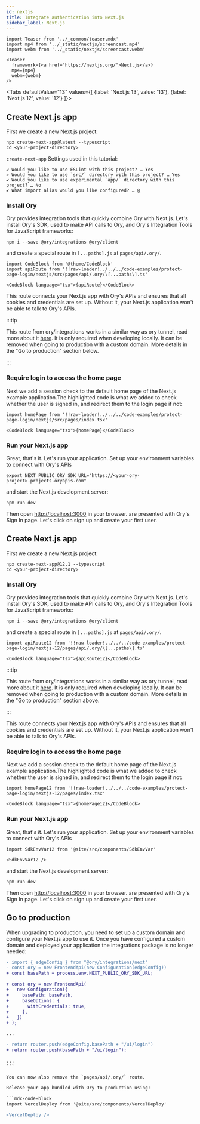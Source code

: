 ```yaml
---
id: nextjs
title: Integrate authentication into Next.js
sidebar_label: Next.js
---
```



```mdx-code-block
import Teaser from '../_common/teaser.mdx'
import mp4 from '../_static/nextjs/screencast.mp4'
import webm from '../_static/nextjs/screencast.webm'

<Teaser
  framework={<a href="https://nextjs.org/">Next.js</a>}
  mp4={mp4}
  webm={webm}
/>
```

<Tabs
  defaultValue="13"
  values={[
    {label: 'Next.js 13', value: '13'},
    {label: 'Next.js 12', value: '12'}
  ]}>
<TabItem value="13">

## Create Next.js app

First we create a new Next.js project:

```shell-session
npx create-next-app@latest --typescript
cd <your-project-directory>
```

`create-next-app` Settings used in this tutorial:

```
✔ Would you like to use ESLint with this project? … Yes
✔ Would you like to use `src/` directory with this project? … Yes
✔ Would you like to use experimental `app/` directory with this project? … No
✔ What import alias would you like configured? … @
```

### Install Ory

Ory provides integration tools that quickly combine Ory with Next.js. Let's install Ory's SDK, used to make API calls to Ory, and
Ory's Integration Tools for JavaScript frameworks:

```shell-session
npm i --save @ory/integrations @ory/client
```

and create a special route in `[...paths].js` at `pages/api/.ory/`.

```mdx-code-block
import CodeBlock from '@theme/CodeBlock'
import apiRoute from '!!raw-loader!../../../code-examples/protect-page-login/nextjs/src/pages/api/.ory/\[...paths\].ts'

<CodeBlock language="tsx">{apiRoute}</CodeBlock>
```

This route connects your Next.js app with Ory's APIs and ensures that all cookies and credentials are set up. Without it, your
Next.js application won't be able to talk to Ory's APIs.

:::tip

This route from ory/integrations works in a similar way as ory tunnel, read more about it
[here](https://www.ory.sh/docs/guides/cli/proxy-and-tunnel). It is only required when developing locally. It can be removed when
going to production with a custom domain. More details in the "Go to production" section below.

:::

### Require login to access the home page

Next we add a session check to the default home page of the Next.js example application.The highlighted code is what we added to
check whether the user is signed in, and redirect them to the login page if not:

```mdx-code-block
import homePage from '!!raw-loader!../../../code-examples/protect-page-login/nextjs/src/pages/index.tsx'

<CodeBlock language="tsx">{homePage}</CodeBlock>
```

### Run your Next.js app

Great, that's it. Let's run your application. Set up your environment variables to connect with Ory's APIs

```shell-session
export NEXT_PUBLIC_ORY_SDK_URL="https://<your-ory-project>.projects.oryapis.com"
```

and start the Next.js development server:

```shell-session
npm run dev
```

Then open [http://localhost:3000](http://localhost:3000) in your browser. are presented with Ory's Sign In page. Let's click on
sign up and create your first user.

  </TabItem>

  <TabItem value="12">

## Create Next.js app

First we create a new Next.js project:

```shell-session
npx create-next-app@12.1 --typescript
cd <your-project-directory>
```

### Install Ory

Ory provides integration tools that quickly combine Ory with Next.js. Let's install Ory's SDK, used to make API calls to Ory, and
Ory's Integration Tools for JavaScript frameworks:

```shell-session
npm i --save @ory/integrations @ory/client
```

and create a special route in `[...paths].js` at `pages/api/.ory/`.

```mdx-code-block
import apiRoute12 from '!!raw-loader!../../../code-examples/protect-page-login/nextjs-12/pages/api/.ory/\[...paths\].ts'

<CodeBlock language="tsx">{apiRoute12}</CodeBlock>
```

:::tip

This route from ory/integrations works in a similar way as ory tunnel, read more about it
[here](https://www.ory.sh/docs/guides/cli/proxy-and-tunnel). It is only required when developing locally. It can be removed when
going to production with a custom domain. More details in the "Go to production" section above.

:::

This route connects your Next.js app with Ory's APIs and ensures that all cookies and credentials are set up. Without it, your
Next.js application won't be able to talk to Ory's APIs.

### Require login to access the home page

Next we add a session check to the default home page of the Next.js example application.The highlighted code is what we added to
check whether the user is signed in, and redirect them to the login page if not:

```mdx-code-block
import homePage12 from '!!raw-loader!../../../code-examples/protect-page-login/nextjs-12/pages/index.tsx'

<CodeBlock language="tsx">{homePage12}</CodeBlock>
```

### Run your Next.js app

Great, that's it. Let's run your application. Set up your environment variables to connect with Ory's APIs

```mdx-code-block
import SdkEnvVar12 from '@site/src/components/SdkEnvVar'

<SdkEnvVar12 />
```

and start the Next.js development server:

```shell-session
npm run dev
```

Then open [http://localhost:3000](http://localhost:3000) in your browser. are presented with Ory's Sign In page. Let's click on
sign up and create your first user.

  </TabItem>

</Tabs>

## Go to production

When upgrading to production, you need to set up a custom domain and configure your Next.js app to use it. Once you have
configured a custom domain and deployed your application the integrations package is no longer needed:

````diff
- import { edgeConfig } from "@ory/integrations/next"
- const ory = new FrontendApi(new Configuration(edgeConfig))
+ const basePath = process.env.NEXT_PUBLIC_ORY_SDK_URL;

+ const ory = new FrontendApi(
+   new Configuration({
+     basePath: basePath,
+     baseOptions: {
+       withCredentials: true,
+     },
+   })
+ );

...

- return router.push(edgeConfig.basePath + "/ui/login")
+ return router.push(basePath + "/ui/login");

...
```

You can now also remove the `pages/api/.ory/` route.

Release your app bundled with Ory to production using:

```mdx-code-block
import VercelDeploy from '@site/src/components/VercelDeploy'

<VercelDeploy />
````
